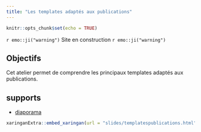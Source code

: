 ```yaml
---
title: "Les templates adaptés aux publications"
---
```


```r
knitr::opts_chunk$set(echo = TRUE)
```

`r emo::ji("warning")` Site en construction `r emo::ji("warning")`

## Objectifs

Cet atelier permet de comprendre les principaux templates adaptés aux publications.

## supports

- [diaporama](slides/templatespublications.html)

```r
xaringanExtra::embed_xaringan(url = "slides/templatespublications.html", ratio = "16:9")
```

